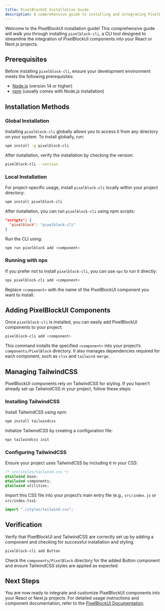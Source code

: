 ```yaml
---
title: PixelBlockUI Installation Guide
description: A comprehensive guide to installing and integrating PixelBlockUI components using the pixelblock-cli tool in your React or Next.js projects.
---
```


Welcome to the PixelBlockUI installation guide! This comprehensive guide will walk you through installing `pixelblock-cli`, a CLI tool designed to streamline the integration of PixelBlockUI components into your React or Next.js projects.

## Prerequisites

Before installing `pixelblock-cli`, ensure your development environment meets the following prerequisites:

- [Node.js](https://nodejs.org/) (version 14 or higher)
- [npm](https://www.npmjs.com/) (usually comes with Node.js installation)

## Installation Methods

### Global Installation

Installing `pixelblock-cli` globally allows you to access it from any directory on your system. To install globally, run:

```bash
npm install -g pixelblock-cli
```

After installation, verify the installation by checking the version:

```bash
pixelblock-cli --version
```

### Local Installation

For project-specific usage, install `pixelblock-cli` locally within your project directory:

```bash
npm install pixelblock-cli
```

After installation, you can run `pixelblock-cli` using npm scripts:

```json
"scripts": {
  "pixelblock": "pixelblock-cli"
}
```

Run the CLI using:

```bash
npm run pixelblock add <component>
```

### Running with npx

If you prefer not to install `pixelblock-cli`, you can use `npx` to run it directly:

```bash
npx pixelblock-cli add <component>
```

Replace `<component>` with the name of the PixelBlockUI component you want to install.

## Adding PixelBlockUI Components

Once `pixelblock-cli` is installed, you can easily add PixelBlockUI components to your project:

```bash
pixelblock-cli add <component>
```

This command installs the specified `<component>` into your project’s `components/PixelBlock` directory. It also manages dependencies required for each component, such as `clsx` and `tailwind-merge`.

## Managing TailwindCSS

PixelBlockUI components rely on TailwindCSS for styling. If you haven’t already set up TailwindCSS in your project, follow these steps:

### Installing TailwindCSS

Install TailwindCSS using npm:

```bash
npm install tailwindcss
```

Initialize TailwindCSS by creating a configuration file:

```bash
npx tailwindcss init
```

### Configuring TailwindCSS

Ensure your project uses TailwindCSS by including it in your CSS:

```css
/* src/styles/tailwind.css */
@tailwind base;
@tailwind components;
@tailwind utilities;
```

Import this CSS file into your project’s main entry file (e.g., `src/index.js` or `src/index.tsx`):

```javascript
import "./styles/tailwind.css";
```

## Verification

Verify that PixelBlockUI and TailwindCSS are correctly set up by adding a component and checking for successful installation and styling.

```bash
pixelblock-cli add Button
```

Check the `components/PixelBlock` directory for the added Button component and ensure TailwindCSS styles are applied as expected.

## Next Steps

You are now ready to integrate and customize PixelBlockUI components into your React or Next.js projects. For detailed usage instructions and component documentation, refer to the [PixelBlockUI Documentation](./docs).
